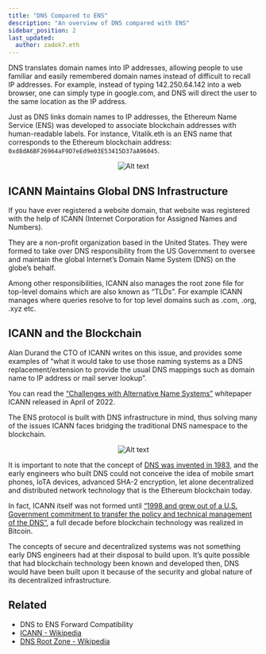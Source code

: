 ```yaml
---
title: "DNS Compared to ENS"
description: "An overview of DNS compared with ENS"
sidebar_position: 2
last_updated:
  author: zadok7.eth
---
```



DNS translates domain names into IP addresses, allowing people to use familiar and easily remembered domain names instead of difficult to recall IP addresses. For example, instead of typing 142.250.64.142 into a web browser, one can simply type in google.com, and DNS will direct the user to the same location as the IP address.

Just as DNS links domain names to IP addresses, the Ethereum Name Service (ENS) was developed to associate blockchain addresses with human-readable labels. For instance, Vitalik.eth is an ENS name that corresponds to the Ethereum blockchain address: `0xd8dA6BF26964aF9D7eEd9e03E53415D37aA96045`.

<div align="center">

![Alt text](https://dnstoens.com/images/what-is-ens-resolving-eth.gif "ENS name resolution")

</div>

## ICANN Maintains Global DNS Infrastructure

If you have ever registered a website domain, that website was registered with the help of ICANN (Internet Corporation for Assigned Names and Numbers).

They are a non-profit organization based in the United States. They were formed to take over DNS responsibility from the US Government to oversee and maintain the global Internet’s Domain Name System (DNS) on the globe’s behalf.

Among other responsibilities, ICANN also manages the root zone file for top-level domains which are also known as “TLDs”. For example ICANN manages where queries resolve to for top level domains such as .com, .org, .xyz etc.

## ICANN and the Blockchain

Alan Durand the CTO of ICANN writes on this issue, and provides some examples of “what it would take to use those naming systems as a DNS replacement/extension to provide the usual DNS mappings such as domain name to IP address or mail server lookup”.

You can read the [“Challenges with Alternative Name Systems”](https://www.icann.org/en/system/files/files/octo-034-27apr22-en.pdf) whitepaper ICANN released in April of 2022.

The ENS protocol is built with DNS infrastructure in mind, thus solving many of the issues ICANN faces bridging the traditional DNS namespace to the blockchain.

<div align="center">

![Alt text](https://dnstoens.com/images/dns1983.png "DNS invention")

</div>

It is important to note that the concept of  [DNS was invented in 1983](https://www.rfc-editor.org/rfc/rfc882), and the early engineers who built DNS could not conceive the idea of mobile smart phones, IoTA devices, advanced SHA-2 encryption, let alone decentralized and distributed network technology that is the Ethereum blockchain today.

In fact, ICANN itself was not formed until [“1998 and grew out of a U.S. Government commitment to transfer the policy and technical management of the DNS”](https://www.icann.org/history), a full decade before blockchain technology was realized in Bitcoin.

The concepts of secure and decentralized systems was not something early DNS engineers had at their disposal to build upon. It’s quite possible that had blockchain technology been known and developed then, DNS would have been built upon it because of the security and global nature of its decentralized infrastructure. 


## Related

* DNS to ENS Forward Compatibility
* [ICANN - Wikipedia](https://en.wikipedia.org/wiki/ICANN)
* [DNS Root Zone - Wikipedia](https://en.wikipedia.org/wiki/DNS_root_zone)
